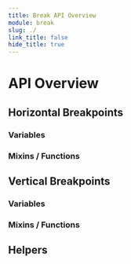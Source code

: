 ```yaml
---
title: Break API Overview
module: break
slug: ./
link_title: false
hide_title: true
---
```


# API Overview

## Horizontal Breakpoints

### Variables

<VariableList spec={Spec} group='break/horizontal' />

### Mixins / Functions

<SignatureList spec={Spec} group='break/horizontal' />

<FeatureRequest />

## Vertical Breakpoints

### Variables

<VariableList spec={Spec} group='break/vertical' />

### Mixins / Functions

<SignatureList spec={Spec} group='break/vertical' />

## Helpers

<SignatureList spec={Spec} group='break/helpers' />

<FeatureRequest />
